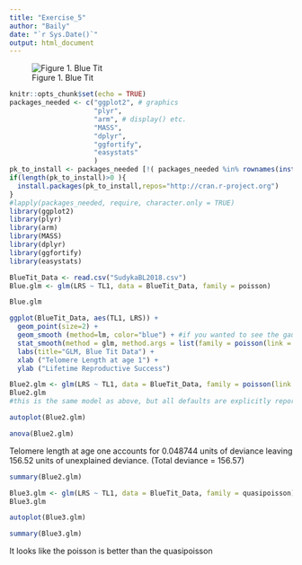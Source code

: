 ```yaml
---
title: "Exercise_5"
author: "Baily"
date: "`r Sys.Date()`"
output: html_document
---
```


![Figure 1. Blue Tit](Blue%20Tit%201.jpeg)

```r
knitr::opts_chunk$set(echo = TRUE)
packages_needed <- c("ggplot2", # graphics
                     "plyr",
                     "arm", # display() etc.
                     "MASS",
                     "dplyr",
                     "ggfortify",
                     "easystats"
                     )
pk_to_install <- packages_needed [!( packages_needed %in% rownames(installed.packages())  )]
if(length(pk_to_install)>0 ){
  install.packages(pk_to_install,repos="http://cran.r-project.org")
}
#lapply(packages_needed, require, character.only = TRUE)
library(ggplot2)
library(plyr)
library(arm)
library(MASS)
library(dplyr)
library(ggfortify)
library(easystats)
```

```r
BlueTit_Data <- read.csv("SudykaBL2018.csv")
Blue.glm <- glm(LRS ~ TL1, data = BlueTit_Data, family = poisson)

Blue.glm
```

```r

ggplot(BlueTit_Data, aes(TL1, LRS)) +
  geom_point(size=2) +
  geom_smooth (method=lm, color="blue") + #if you wanted to see the gaussian/identity fit
  stat_smooth(method = glm, method.args = list(family = poisson(link = "log"))) +
  labs(title="GLM, Blue Tit Data") +
  xlab ("Telomere Length at age 1") +
  ylab ("Lifetime Reproductive Success")

```

```r
Blue2.glm <- glm(LRS ~ TL1, data = BlueTit_Data, family = poisson(link = log))
Blue2.glm
#this is the same model as above, but all defaults are explicitly reported rather than assumed
```

```r
autoplot(Blue2.glm)
```

```r
anova(Blue2.glm)
```
Telomere length at age one accounts for 0.048744 units of deviance leaving 156.52 units of unexplained deviance. (Total deviance = 156.57)



```r
summary(Blue2.glm)
```

```r
Blue3.glm <- glm(LRS ~ TL1, data = BlueTit_Data, family = quasipoisson)
Blue3.glm
```
```r
autoplot(Blue3.glm)
```


```r
summary(Blue3.glm)
```

It looks like the poisson is better than the quasipoisson 